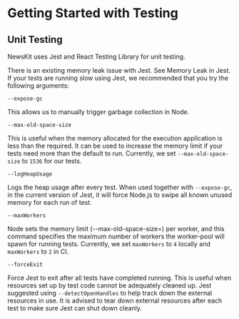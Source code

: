 

# Getting Started with Testing

## Unit Testing

NewsKit uses Jest and React Testing Library for unit testing. 

There is an existing memory leak issue with Jest. See <Link href="https://github.com/facebook/jest/issues/7874">Memory Leak in Jest</Link>. If your tests are running slow using Jest, 
we recommended that you try the following arguments:

`--expose-gc`

This allows us to manually trigger garbage collection in Node.

`--max-old-space-size`

This is useful when the memory allocated for the execution application is less than the required. It can be used to increase the memory limit if your tests need more than the default to run.
Currently, we set `--max-old-space-size` to `1536` for our tests.

`--logHeapUsage`

Logs the heap usage after every test. When used together with `--expose-gc`, in the current version of Jest, it will force Node.js to swipe all known unused memory for each run of test.

`--maxWorkers`

Node sets the memory limit (--max-old-space-size=) per worker, and this command specifies the maximum number of workers the worker-pool will spawn for running tests.
Currently, we set `maxWorkers` to `4` locally and `maxWorkers` to `2` in CI.

`--forceExit`

Force Jest to exit after all tests have completed running. This is useful when resources set up by test code cannot be adequately cleaned up.
Jest suggested using `--detectOpenHandles` to help track down the external resources in use.  It is advised to tear down external resources after each test to make sure Jest can shut down cleanly.

